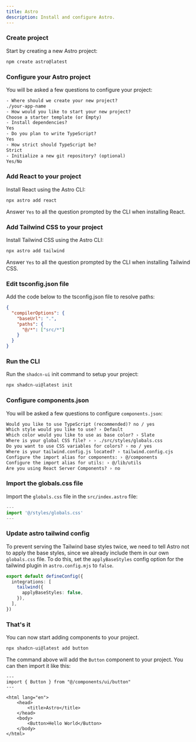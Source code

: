 ```yaml
---
title: Astro
description: Install and configure Astro.
---
```


<Steps>

### Create project

Start by creating a new Astro project:

```bash
npm create astro@latest
```

### Configure your Astro project

You will be asked a few questions to configure your project:

```txt showLineNumbers
- Where should we create your new project?
./your-app-name
- How would you like to start your new project?
Choose a starter template (or Empty)
- Install dependencies?
Yes
- Do you plan to write TypeScript?
Yes
- How strict should TypeScript be?
Strict
- Initialize a new git repository? (optional)
Yes/No
```

### Add React to your project

Install React using the Astro CLI:

```bash
npx astro add react
```

<Callout className="mt-4">

Answer `Yes` to all the question prompted by the CLI when installing React.

</Callout>

### Add Tailwind CSS to your project

Install Tailwind CSS using the Astro CLI:

```bash
npx astro add tailwind
```

<Callout className="mt-4">

Answer `Yes` to all the question prompted by the CLI when installing Tailwind CSS.

</Callout>

### Edit tsconfig.json file

Add the code below to the tsconfig.json file to resolve paths:

```json {2-7} showLineNumbers
{
  "compilerOptions": {
    "baseUrl": ".",
    "paths": {
      "@/*": ["src/*"]
    }
  }
}
```

### Run the CLI

Run the `shadcn-ui` init command to setup your project:

```bash
npx shadcn-ui@latest init
```

### Configure components.json

You will be asked a few questions to configure `components.json`:

```txt showLineNumbers
Would you like to use TypeScript (recommended)? no / yes
Which style would you like to use? › Default
Which color would you like to use as base color? › Slate
Where is your global CSS file? › › ./src/styles/globals.css
Do you want to use CSS variables for colors? › no / yes
Where is your tailwind.config.js located? › tailwind.config.cjs
Configure the import alias for components: › @/components
Configure the import alias for utils: › @/lib/utils
Are you using React Server Components? › no
```

### Import the globals.css file

Import the `globals.css` file in the `src/index.astro` file:

```ts {2} showLineNumbers
---
import '@/styles/globals.css'
---
```

### Update astro tailwind config

To prevent serving the Tailwind base styles twice, we need to tell Astro not to apply the base styles, since we already include them in our own `globals.css` file. To do this, set the `applyBaseStyles` config option for the tailwind plugin in `astro.config.mjs` to `false`.

```ts {3-5} showLineNumbers
export default defineConfig({
  integrations: [
    tailwind({
      applyBaseStyles: false,
    }),
  ],
})
```

### That's it

You can now start adding components to your project.

```bash
npx shadcn-ui@latest add button
```

The command above will add the `Button` component to your project. You can then import it like this:

```astro {2,10} showLineNumbers
---
import { Button } from "@/components/ui/button"
---

<html lang="en">
	<head>
		<title>Astro</title>
	</head>
	<body>
		<Button>Hello World</Button>
	</body>
</html>
```

</Steps>
